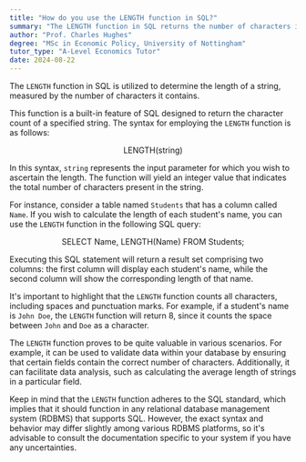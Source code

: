 ```yaml
---
title: "How do you use the LENGTH function in SQL?"
summary: "The LENGTH function in SQL returns the number of characters in a string, providing a way to measure its length."
author: "Prof. Charles Hughes"
degree: "MSc in Economic Policy, University of Nottingham"
tutor_type: "A-Level Economics Tutor"
date: 2024-08-22
---
```


The `LENGTH` function in SQL is utilized to determine the length of a string, measured by the number of characters it contains.

This function is a built-in feature of SQL designed to return the character count of a specified string. The syntax for employing the `LENGTH` function is as follows:

$$
\text{LENGTH}( \text{string} )
$$

In this syntax, `string` represents the input parameter for which you wish to ascertain the length. The function will yield an integer value that indicates the total number of characters present in the string.

For instance, consider a table named `Students` that has a column called `Name`. If you wish to calculate the length of each student's name, you can use the `LENGTH` function in the following SQL query:

$$
\text{SELECT Name, LENGTH(Name) FROM Students;}
$$

Executing this SQL statement will return a result set comprising two columns: the first column will display each student's name, while the second column will show the corresponding length of that name.

It's important to highlight that the `LENGTH` function counts all characters, including spaces and punctuation marks. For example, if a student's name is `John Doe`, the `LENGTH` function will return $8$, since it counts the space between `John` and `Doe` as a character.

The `LENGTH` function proves to be quite valuable in various scenarios. For example, it can be used to validate data within your database by ensuring that certain fields contain the correct number of characters. Additionally, it can facilitate data analysis, such as calculating the average length of strings in a particular field.

Keep in mind that the `LENGTH` function adheres to the SQL standard, which implies that it should function in any relational database management system (RDBMS) that supports SQL. However, the exact syntax and behavior may differ slightly among various RDBMS platforms, so it's advisable to consult the documentation specific to your system if you have any uncertainties.
    
